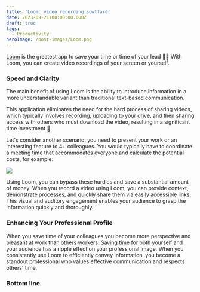```yaml
---
title: 'Loom: video recording sowtfare'
date: 2023-09-21T00:00:00.000Z
draft: true
tags:
  - Productivity
heroImage: /post-images/Loom.png
---
```


[Loom](https://www.loom.com/) is the greatest app to save your time or time of your lead 👨‍💻 With Loom, you can create video recordings of your screen or yourself.

### Speed and Clarity

The main benefit of using Loom is the ability to introduce information in a more understandable variant than traditional text-based communication. 

This application eliminates the need for the hard process of sharing videos, which typically involves recording, uploading to your drive, and then sharing access with others who must download the video, resulting in a significant time investment 🤯.

Let's consider another scenario: you need to present your work or an interesting feature to 4+ colleagues. You would typically have to coordinate a meeting time that accommodates everyone and calculate the potential costs, for example:

![](/post-images/meeting-cost-google-2.png) 

Using Loom, you can bypass these hurdles and save a substantial amount of money. When you record a video using Loom, you can provide context, demonstrate processes, and quickly share them via easily accessible links. This visual and auditory engagement enables your audience to grasp the information quickly and thoroughly.

### Enhancing Your Professional Profile

When you save time of your colleagues you become more perspective and pleasant at work than others workers. Saving time for both yourself and your audience has a ripple effect on your professional image. When you consistently use Loom to efficiently convey information, you become a standout professional who values effective communication and respects others' time. 

### Bottom line

